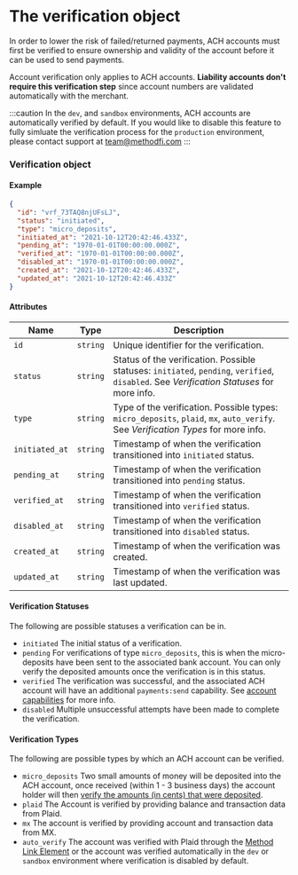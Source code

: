 # The verification object
In order to lower the risk of failed/returned payments, ACH accounts must first be verified to ensure ownership and validity of the account before it can be used to send payments.

Account verification only applies to ACH accounts. __Liability accounts don't require this verification step__  since account numbers are validated automatically with the merchant.

:::caution
In the `dev`, and `sandbox` environments, ACH accounts are automatically verified by default. If you would like to disable this feature to fully simluate the verification process for the `production` environment, please contact support at team@methodfi.com
:::

### Verification object

#### Example

```json
{
  "id": "vrf_73TAQ8njUFsLJ",
  "status": "initiated",
  "type": "micro_deposits",
  "initiated_at": "2021-10-12T20:42:46.433Z",
  "pending_at": "1970-01-01T00:00:00.000Z",
  "verified_at": "1970-01-01T00:00:00.000Z",
  "disabled_at": "1970-01-01T00:00:00.000Z",
  "created_at": "2021-10-12T20:42:46.433Z",
  "updated_at": "2021-10-12T20:42:46.433Z"
}
```

#### Attributes

| Name           | Type     | Description                                                                                                                               |
|----------------|----------|-------------------------------------------------------------------------------------------------------------------------------------------|
| `id`           | `string` | Unique identifier for the verification.                                                                                                   |
| `status`       | `string` | Status of the verification. Possible statuses: `initiated`, `pending`, `verified`, `disabled`. See *Verification Statuses* for more info. |
| `type`         | `string` | Type of the verification. Possible types: `micro_deposits`, `plaid`, `mx`, `auto_verify`. See *Verification Types* for more info.         |
| `initiated_at` | `string` | Timestamp of when the verification transitioned into `initiated` status.                                                                  |
| `pending_at`   | `string` | Timestamp of when the verification transitioned into `pending` status.                                                                    |
| `verified_at`  | `string` | Timestamp of when the verification transitioned into `verified` status.                                                                   |
| `disabled_at`  | `string` | Timestamp of when the verification transitioned into `disabled` status.                                                                   |
| `created_at`   | `string` | Timestamp of when the verification was created.                                                                                           |
| `updated_at`   | `string` | Timestamp of when the verification was last updated.                                                                                      |

#### Verification Statuses
The following are possible statuses a verification can be in.

- `initiated` The initial status of a verification.
- `pending` For verifications of type `micro_deposits`, this is when the micro-deposits have been sent to the associated bank account. You can only verify the deposited amounts once the verification is in this status.
- `verified` The verification was successful, and the associated ACH account will have an additional `payments:send` capability. See [account capabilities](/api/core/accounts/object#account-capabilities) for more info.
- `disabled` Multiple unsuccessful attempts have been made to complete the verification.


#### Verification Types
The following are possible types by which an ACH account can be verified.

- `micro_deposits` Two small amounts of money will be deposited into the ACH account, once received (within 1 - 3 business days) the account holder will then [verify the amounts (in cents) that were deposited](/api/core/accounts/ach-verification/update).
- `plaid` The Account is verified by providing balance and transaction data from Plaid.
- `mx` The account is verified by providing account and transaction data from MX.
- `auto_verify` The account was verified with Plaid through the [Method Link Element](/api/elements/link/intro) or the account was verified automatically in the `dev` or `sandbox` environment where verification is disabled by default.
